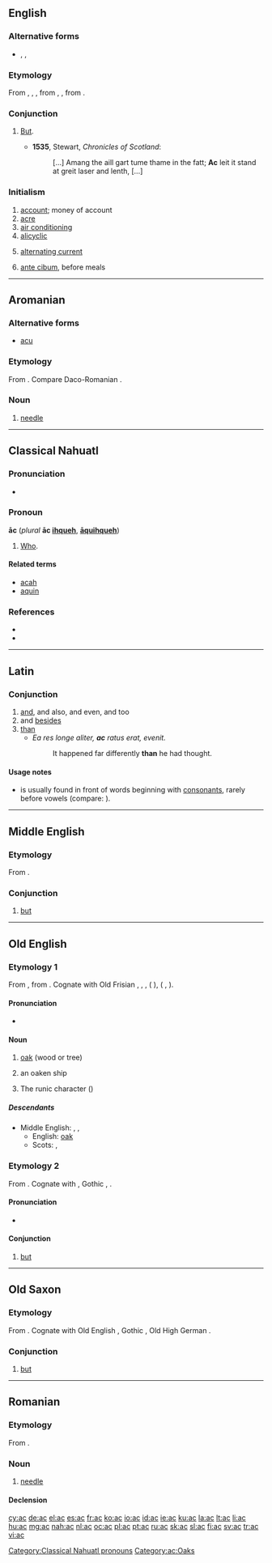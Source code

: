 {{also|Appendix:Variations of "ac"}}
==English==

===Alternative forms===
* {{l/en|oc}}, {{l/en|occ}}, {{l/en|ok}}

===Etymology===
From {{etyl|enm|en}}, {{term|ac|lang=enm}}, {{term|oc|lang=enm}}, from {{etyl|ang|en}} {{term|ac|lang=ang}}, {{term|oc||but, for, because|pos=conjunction|lang=ang}}, from {{etyl|gem-pro|en}} {{recons|ak||but, moveover|lang=gem-pro}}.

===Conjunction===
{{en-conjunction}}

# {{context|obsolete|dialectal|Scotland|lang=en}} [[but|But]].
#* '''1535''', Stewart, ''Chronicles of Scotland'':
#*: [...] Amang the aill gart tume thame in the fatt; '''Ac''' leit it stand at greit laser and lenth, [...]

===Initialism===
{{head|en|initialism}}


# [[account]]; money of account
# [[acre]]
# [[air conditioning]]
# [[alicyclic]]
# {{context|electricity|lang=en}} [[alternating current]]
# {{context|medical|lang=en}} [[ante cibum]], before meals

----

==Aromanian==

===Alternative forms===
* [[acu]]

===Etymology===
From {{etyl|la|rup}} {{term|acus|lang=la}}. Compare Daco-Romanian {{term|ac|lang=ro}}.

===Noun===
{{head|rup|noun}}

# [[needle]]

----

==Classical Nahuatl==

===Pronunciation===
* {{IPA|/aːk/|lang=nci}}

===Pronoun===
'''āc''' (''plural'' '''āc [[ihqueh]]''', '''[[aquihqueh|āquihqueh]]''')

# [[who|Who]].

====Related terms====
* [[acah]]
* [[aquin]]

===References===
* {{reference-book |author=Karttunen, Frances |year=1983 |title=An Analytical Dictionary of Nahuatl |location=Austin |publisher=University of Texas Press |pages=p. 1}}
* {{reference-book |author=Lockhart, James |year=2001 |title=Nahuatl as Written: Lessons in Older Written Nahuatl, with Copious Examples and Texts |location=Stanford |publisher=Stanford University Press |pages=p. 210}}

[[Category:Classical Nahuatl pronouns]]

----

==Latin==

===Conjunction===
{{head|la|conjunction}}

# [[and]], and also, and even, and too
# and [[besides]]
# [[than]]
#* ''Ea res longe aliter, '''ac''' ratus erat, evenit.''
#*: It happened far differently '''than''' he had thought.

====Usage notes====
* {{term||ac}} is usually found in front of words beginning with [[consonant]]s, rarely before vowels (compare: {{term|atque|lang=la}}).

----

==Middle English==

===Etymology===
From {{etyl|ang|enm}} {{term|ac|lang=ang}}.

===Conjunction===
{{head|enm|conjunction}}

# [[but]]

----

==Old English==

===Etymology 1===
From {{etyl|gem-pro|ang}} {{recons|aiks|lang=gem-pro}}, from {{etyl|ine-pro|ang}} {{recons|eiǵ-|lang=ine-pro}}. Cognate with Old Frisian {{term|ek|ēk|lang=ofs}}, {{etyl|osx|-}} {{term|ek|ēk|lang=osx}}, {{etyl|nl|-}} {{term|eik|lang=nl}}, {{etyl|goh|-}} {{term|eih|lang=goh}} ({{etyl|de|-}} {{term|Eiche|lang=de}}), {{etyl|non|-}} {{term|eik|lang=non}} ({{etyl|sv|-}} {{term|ek|lang=sv}}, {{etyl|da|-}} {{term|eg|lang=da}}).

====Pronunciation====
* {{IPA|/ɑːk/|lang=ang}}

====Noun====
{{ang-noun|head=āc|g=f|plural|[[æc#Old English|{{Latinx|ǣċ}}]]}}

# [[oak]] (wood or tree)
# {{context|poetic|lang=ang}} an oaken ship
# The runic character {{Runr|ᚪ}} ({{IPAchar|/a/}})

=====Descendants=====
* Middle English: {{l|enm|ak}}, {{l|enm|ake}}, {{l|enm|ook}}
** English: [[oak]]
** Scots: {{l|sco|aik}}, {{l|sco|ake}}

[[Category:ac:Oaks]]

===Etymology 2===
From {{etyl|gem-pro|ang}} {{recons|ak|lang=gem-pro}}. Cognate with {{etyl|osx|-}} {{term|ac|lang=osx}}, Gothic {{term|𐌰𐌺|lang=got}}, {{etyl|goh|-}} {{term|oh|lang=goh}}.

====Pronunciation====
* {{IPA|/ɑk/|lang=ang}}

====Conjunction====
{{head|ang|conjunction}}

# [[but]]

----

==Old Saxon==

===Etymology===
From {{etyl|gem-pro|osx}} {{recons|ak|lang=gem-pro}}. Cognate with Old English {{term|ac|lang=ang}}, Gothic {{term|𐌰𐌺|lang=got}}, Old High German {{term|oh|lang=goh}}.

===Conjunction===
{{head|osx|conjunction}}

# [[but]]

----

==Romanian==

===Etymology===
From {{etyl|la|ro}} {{term|acus|lang=la}}.

===Noun===
{{ro-noun|n|ace}}

# [[needle]]

====Declension====
{{ro-noun-n|pl=ace|def=acul}}

[[cy:ac]]
[[de:ac]]
[[el:ac]]
[[es:ac]]
[[fr:ac]]
[[ko:ac]]
[[io:ac]]
[[id:ac]]
[[ie:ac]]
[[ku:ac]]
[[la:ac]]
[[lt:ac]]
[[li:ac]]
[[hu:ac]]
[[mg:ac]]
[[nah:ac]]
[[nl:ac]]
[[oc:ac]]
[[pl:ac]]
[[pt:ac]]
[[ru:ac]]
[[sk:ac]]
[[sl:ac]]
[[fi:ac]]
[[sv:ac]]
[[tr:ac]]
[[vi:ac]]